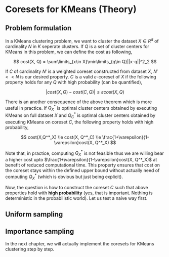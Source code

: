 # Coresets for KMeans (Theory)

## Problem formulation

In a KMeans clustering problem, we want to cluster the dataset $X \in R^d$ of cardinality $N$ in $K$ seperate clusters. If $Q$ is a set of cluster centers for KMeans in this problem, we can define the cost as following,

$$
cost(X, Q) = \sum\limits_{x\in X}\min\limits_{q\in Q}||x-q||^2_2
$$

If $C$ of cardinality $N'$ is a weighted coreset constructed from dataset $X$, $N'<<N$ is our desired property. $C$ is a valid $\varepsilon$-coreset of $X$ if the following property holds for any $Q$ with high probability (can be quantified),

$$
|cost(X, Q) - cost(C,Q)| \le \varepsilon cost(X,Q)
$$

There is an another consequence of the above theorem which is more useful in practice. If $Q^*_X$ is optimal cluster centers obtained by executing KMeans on full dataset $X$ and $Q^*_C$ is optimal cluster centers obtained by executing KMeans on coreset $C$, the following property holds with high probability,

$$
cost(X,Q^*_X) \le cost(X, Q^*_C) \le \frac{1+\varepsilon}{1-\varepsilon}cost(X, Q^*_X)
$$

Note that, in practice, computing $Q^*_X$ is not feasible thus we are willing bear a higher cost upto $\frac{1+\varepsilon}{1-\varepsilon}cost(X, Q^*_X)$ at benefit of reduced computational time. This property ensures that cost on the coreset stays within the defined upper bound without actually need of computing $Q^*_X$ (which is obvious but just being explicit).

Now, the question is how to construct the coreset $C$ such that above properties hold with **high probability** (yes, that is important. Nothing is deterministic in the probabilistic world). Let us test a naive way first.

## Uniform sampling

<Will be written later>

## Importance sampling

<will be written later>

In the next chapter, we will actually implement the coresets for KMeans clustering step by step.